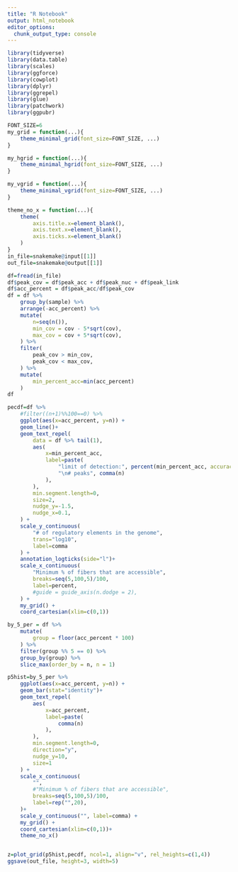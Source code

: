 ```yaml
---
title: "R Notebook"
output: html_notebook
editor_options: 
  chunk_output_type: console
---
```


```r
library(tidyverse)
library(data.table)
library(scales)
library(ggforce)
library(cowplot)
library(dplyr)
library(ggrepel)
library(glue)
library(patchwork)
library(ggpubr)

FONT_SIZE=6
my_grid = function(...){
    theme_minimal_grid(font_size=FONT_SIZE, ...)
} 

my_hgrid = function(...){
    theme_minimal_hgrid(font_size=FONT_SIZE, ...)
} 

my_vgrid = function(...){
    theme_minimal_vgrid(font_size=FONT_SIZE, ...)
} 

theme_no_x = function(...){
    theme(
        axis.title.x=element_blank(),
        axis.text.x=element_blank(),
        axis.ticks.x=element_blank()
    )
}
in_file=snakemake@input[[1]]
out_file=snakemake@output[[1]]
```

```r
df=fread(in_file)
df$peak_cov = df$peak_acc + df$peak_nuc + df$peak_link
df$acc_percent = df$peak_acc/df$peak_cov
df = df %>%
    group_by(sample) %>%
    arrange(-acc_percent) %>%
    mutate(
        n=seq(n()),
        min_cov = cov - 5*sqrt(cov),
        max_cov = cov + 5*sqrt(cov),
    ) %>%
    filter(
        peak_cov > min_cov,
        peak_cov < max_cov,
    ) %>%
    mutate(
        min_percent_acc=min(acc_percent)
    )
df
```

```r
pecdf=df %>%
    #filter((n+1)%%100==0) %>%
    ggplot(aes(x=acc_percent, y=n)) +
    geom_line()+
    geom_text_repel(
        data = df %>% tail(1),
        aes(
            x=min_percent_acc,
            label=paste(
                "limit of detection:", percent(min_percent_acc, accuracy=0.01),
                "\n# peaks", comma(n)
            ),
        ),
        min.segment.length=0,
        size=2,
        nudge_y=-1.5,
        nudge_x=0.1,
    ) +
    scale_y_continuous(
        "# of regulatory elements in the genome",
        trans="log10",
        label=comma
    ) + 
    annotation_logticks(side="l")+
    scale_x_continuous(
        "Minimum % of fibers that are accessible",
        breaks=seq(5,100,5)/100,
        label=percent,
        #guide = guide_axis(n.dodge = 2),
    ) +
    my_grid() +
    coord_cartesian(xlim=c(0,1)) 

by_5_per = df %>%
    mutate(
        group = floor(acc_percent * 100) 
    ) %>%
    filter(group %% 5 == 0) %>%
    group_by(group) %>%
    slice_max(order_by = n, n = 1)

p5hist=by_5_per %>%
    ggplot(aes(x=acc_percent, y=n)) +
    geom_bar(stat="identity")+
    geom_text_repel(
        aes(
            x=acc_percent,
            label=paste(
                comma(n)
            ),
        ),
        min.segment.length=0,
        direction="y",
        nudge_y=10,
        size=1
    ) +
    scale_x_continuous(
        "",
        #"Minimum % of fibers that are accessible", 
        breaks=seq(5,100,5)/100,
        label=rep("",20),
    )+
    scale_y_continuous("", label=comma) +
    my_grid() +
    coord_cartesian(xlim=c(0,1))+
    theme_no_x()


z=plot_grid(p5hist,pecdf, ncol=1, align="v", rel_heights=c(1,4))
ggsave(out_file, height=3, width=5)
```